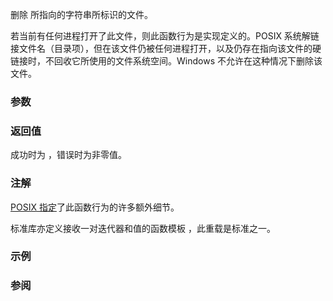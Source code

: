 {{cpp/title|remove}}
{{cpp/io/c/navbar}}
{{ddcl|header=cstdio|
int remove( const char* pathname );
}}

删除 {{c|pathname}} 所指向的字符串所标识的文件。

若当前有任何进程打开了此文件，则此函数行为是实现定义的。POSIX 系统解链接文件名（目录项），但在该文件仍被任何进程打开，以及仍存在指向该文件的硬链接时，不回收它所使用的文件系统空间。Windows 不允许在这种情况下删除该文件。

===参数===
{{par begin}}
{{par|pathname|指向空终止字符串的指针，字符串含标识待删除文件的路径}}
{{par end}}

===返回值===
成功时为 {{c|0}}，错误时为非零值。

===注解===
[https://pubs.opengroup.org/onlinepubs/9699919799/functions/remove.html POSIX 指定]了此函数行为的许多额外细节。

标准库亦定义接收一对迭代器和值的函数模板 {{ltt|cpp/algorithm/remove|std::remove}}，此重载是标准{{lt|cpp/algorithm|算法}}之一。

===示例===
{{example
|code=
#include &lt;cstdio&gt;
#include &lt;cstdlib&gt;
#include &lt;fstream&gt;
#include &lt;iostream&gt;

int main()
{
    // 创建文件，使用临时流对象的 operator! 来检查是否成功
    if (!std::ofstream("file1.txt").put('a'))
    {
        std::perror("Error creating file1.txt");
        return EXIT_FAILURE;
    }
    std::cout &lt;&lt; std::ifstream("file1.txt").rdbuf() &lt;&lt; '\n'; // 打印文件
 
    std::remove("file1.txt"); // 删除文件
 
    if (!std::ifstream{"file1.txt"}) // 使用临时流对象的 operator!
    {
        std::perror("打开已删除文件时发生错误");
        return EXIT_FAILURE;
    }
    return EXIT_SUCCESS;
}
|p=true
|output=
a
打开已删除文件时发生错误: No such file or directory
}}

===参阅===
{{dsc begin}}
{{dsc inc|cpp/filesystem/dsc remove}}
{{dsc inc|cpp/io/c/dsc rename}}
{{dsc see c|c/io/remove}}
{{dsc end}}

{{langlinks|de|en|es|fr|it|ja|pt|ru}}